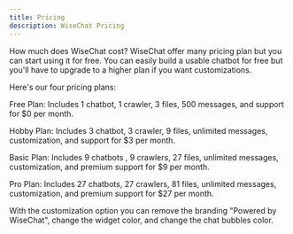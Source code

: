 ```yaml
---
title: Pricing
description: WiseChat Pricing
---
```


How much does WiseChat cost? WiseChat offer many pricing plan but you can start using it for free. You can easily build a usable chatbot for free but you'll have to upgrade to a higher plan if you want customizations.

Here's our four pricing plans:

Free Plan: Includes 1 chatbot, 1 crawler, 3 files, 500 messages, and support for $0 per month.

Hobby Plan: Includes 3 chatbot, 3 crawler, 9 files, unlimited messages, customization, and support for $3 per month.

Basic Plan: Includes 9 chatbots , 9 crawlers, 27 files, unlimited messages, customization, and premium support for $9 per month.

Pro Plan: Includes 27 chatbots, 27 crawlers, 81 files, unlimited messages, customization, and premium support for $27 per month.

With the customization option you can remove the branding "Powered by WiseChat", change the widget color, and change the chat bubbles color.